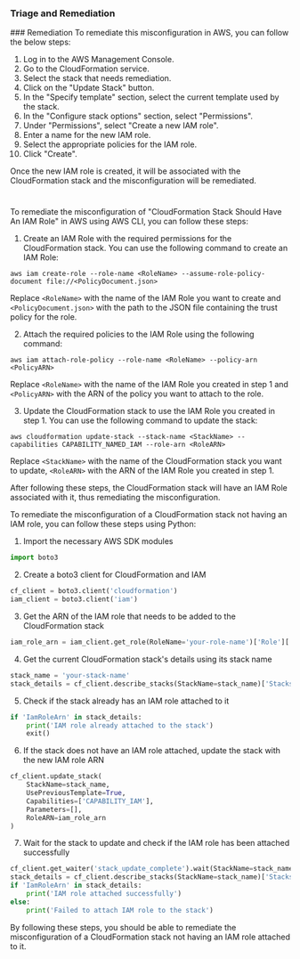 
### Triage and Remediation
<Tabs>
<Tab title='Remediation'>
### Remediation

<AccordionGroup>
<Accordion title='Using Console' defaultOpen='true'>
To remediate this misconfiguration in AWS, you can follow the below steps:

1. Log in to the AWS Management Console.
2. Go to the CloudFormation service.
3. Select the stack that needs remediation.
4. Click on the "Update Stack" button.
5. In the "Specify template" section, select the current template used by the stack.
6. In the "Configure stack options" section, select "Permissions".
7. Under "Permissions", select "Create a new IAM role".
8. Enter a name for the new IAM role.
9. Select the appropriate policies for the IAM role.
10. Click "Create".

Once the new IAM role is created, it will be associated with the CloudFormation stack and the misconfiguration will be remediated.

#
</Accordion>

<Accordion title='Using CLI'>
To remediate the misconfiguration of "CloudFormation Stack Should Have An IAM Role" in AWS using AWS CLI, you can follow these steps:

1. Create an IAM Role with the required permissions for the CloudFormation stack. You can use the following command to create an IAM Role:
```
aws iam create-role --role-name <RoleName> --assume-role-policy-document file://<PolicyDocument.json>
```
Replace `<RoleName>` with the name of the IAM Role you want to create and `<PolicyDocument.json>` with the path to the JSON file containing the trust policy for the role.

2. Attach the required policies to the IAM Role using the following command:
```
aws iam attach-role-policy --role-name <RoleName> --policy-arn <PolicyARN>
```
Replace `<RoleName>` with the name of the IAM Role you created in step 1 and `<PolicyARN>` with the ARN of the policy you want to attach to the role.

3. Update the CloudFormation stack to use the IAM Role you created in step 1. You can use the following command to update the stack:
```
aws cloudformation update-stack --stack-name <StackName> --capabilities CAPABILITY_NAMED_IAM --role-arn <RoleARN>
```
Replace `<StackName>` with the name of the CloudFormation stack you want to update, `<RoleARN>` with the ARN of the IAM Role you created in step 1.

After following these steps, the CloudFormation stack will have an IAM Role associated with it, thus remediating the misconfiguration.
</Accordion>

<Accordion title='Using Python'>
To remediate the misconfiguration of a CloudFormation stack not having an IAM role, you can follow these steps using Python:

1. Import the necessary AWS SDK modules
```python
import boto3
```

2. Create a boto3 client for CloudFormation and IAM
```python
cf_client = boto3.client('cloudformation')
iam_client = boto3.client('iam')
```

3. Get the ARN of the IAM role that needs to be added to the CloudFormation stack
```python
iam_role_arn = iam_client.get_role(RoleName='your-role-name')['Role']['Arn']
```

4. Get the current CloudFormation stack's details using its stack name
```python
stack_name = 'your-stack-name'
stack_details = cf_client.describe_stacks(StackName=stack_name)['Stacks'][0]
```

5. Check if the stack already has an IAM role attached to it
```python
if 'IamRoleArn' in stack_details:
    print('IAM role already attached to the stack')
    exit()
```

6. If the stack does not have an IAM role attached, update the stack with the new IAM role ARN
```python
cf_client.update_stack(
    StackName=stack_name,
    UsePreviousTemplate=True,
    Capabilities=['CAPABILITY_IAM'],
    Parameters=[],
    RoleARN=iam_role_arn
)
```

7. Wait for the stack to update and check if the IAM role has been attached successfully
```python
cf_client.get_waiter('stack_update_complete').wait(StackName=stack_name)
stack_details = cf_client.describe_stacks(StackName=stack_name)['Stacks'][0]
if 'IamRoleArn' in stack_details:
    print('IAM role attached successfully')
else:
    print('Failed to attach IAM role to the stack')
```

By following these steps, you should be able to remediate the misconfiguration of a CloudFormation stack not having an IAM role attached to it.
</Accordion>

</AccordionGroup>
</Tab>
</Tabs>
